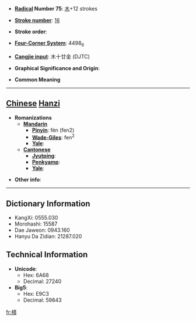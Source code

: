 * '''[[Wiktionary:Chinese radical index| Radical]] Number 75''': [[Wiktionary:Chinese radical index 木|木]]+12 strokes

* '''[[Wiktionary:Chinese total strokes index|Stroke number]]''': [[Wiktionary:Chinese total strokes index 16|16]]

* '''Stroke order''': 

* '''[[Wiktionary:Chinese four corner index|Four-Corner System]]''': 4498<sub>6</sub>

* '''[[Wiktionary:Chinese Cangjie index|Cangjie input]]''': 木十廿金 (DJTC)

* '''Graphical Significance and Origin''': 

* '''Common Meaning'''

----

== [[Chinese]] [[Hanzi]] ==

* '''Romanizations'''
** '''[[Mandarin]]'''
*** '''[[Pinyin]]''': fén (fen2)
*** '''[[Wade-Giles]]''': fen<sup>2</sup>
*** '''[[Yale]]''': 
** '''[[Cantonese]]'''
*** '''[[Jyutping]]''':
*** '''[[Penkyamp]]''': 
*** '''[[Yale]]''': 

* '''Other info''': 

----

== Dictionary Information ==

* KangXi: 0555.030
* Morohashi: 15587
* Dae Jaweon: 0943.160
* Hanyu Da Zidian: 21287.020

== Technical Information ==

* '''Unicode''':
** Hex: 6A68
** Decimal: 27240
* '''Big5''':
** Hex: E9C3
** Decimal: 59843

[[fr:橨]]